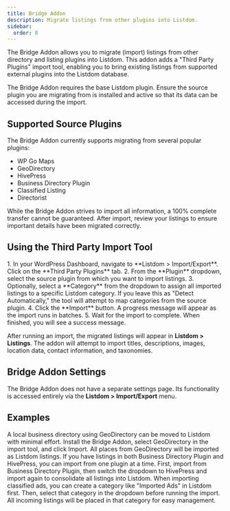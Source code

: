 ```yaml
---
title: Bridge Addon
description: Migrate listings from other plugins into Listdom.
sidebar:
  order: 8
---
```


The Bridge Addon allows you to migrate (import) listings from other directory and listing plugins into Listdom. This addon adds a "Third Party Plugins" import tool, enabling you to bring existing listings from supported external plugins into the Listdom database.

<Aside type="note">
The Bridge Addon requires the base Listdom plugin. Ensure the source plugin you are migrating from is installed and active so that its data can be accessed during the import.
</Aside>

## Supported Source Plugins
The Bridge Addon currently supports migrating from several popular plugins:

- WP Go Maps
- GeoDirectory
- HivePress
- Business Directory Plugin
- Classified Listing
- Directorist

<Aside type="caution">
While the Bridge Addon strives to import all information, a 100% complete transfer cannot be guaranteed. After import, review your listings to ensure important details have been migrated correctly.
</Aside>

## Using the Third Party Import Tool
<Steps>
1. In your WordPress Dashboard, navigate to **Listdom > Import/Export**. Click on the **Third Party Plugins** tab.
2. From the **Plugin** dropdown, select the source plugin from which you want to import listings.
3. Optionally, select a **Category** from the dropdown to assign all imported listings to a specific Listdom category. If you leave this as "Detect Automatically," the tool will attempt to map categories from the source plugin.
4. Click the **Import** button. A progress message will appear as the import runs in batches.
5. Wait for the import to complete. When finished, you will see a success message.
</Steps>

After running an import, the migrated listings will appear in **Listdom > Listings**. The addon will attempt to import titles, descriptions, images, location data, contact information, and taxonomies.

## Bridge Addon Settings
The Bridge Addon does not have a separate settings page. Its functionality is accessed entirely via the **Listdom > Import/Export** menu.

## Examples
<CardGrid>
  <Card title="Migrating from GeoDirectory">
    A local business directory using GeoDirectory can be moved to Listdom with minimal effort. Install the Bridge Addon, select GeoDirectory in the import tool, and click Import. All places from GeoDirectory will be imported as Listdom listings.
  </Card>
  <Card title="Consolidating Multiple Sources">
    If you have listings in both Business Directory Plugin and HivePress, you can import from one plugin at a time. First, import from Business Directory Plugin, then switch the dropdown to HivePress and import again to consolidate all listings into Listdom.
  </Card>
  <Card title="Assigning a Common Category">
    When importing classified ads, you can create a category like "Imported Ads" in Listdom first. Then, select that category in the dropdown before running the import. All incoming listings will be placed in that category for easy management.
  </Card>
</CardGrid>
